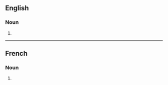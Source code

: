 {{also|zoöphytes}}
==English==

===Noun===
{{head|en|noun plural form}}

# {{plural of|zoophyte|lang=en}}

----

==French==

===Noun===
{{head|fr|noun plural forms|g=m-p}}

# {{plural of|zoophyte|lang=fr}}